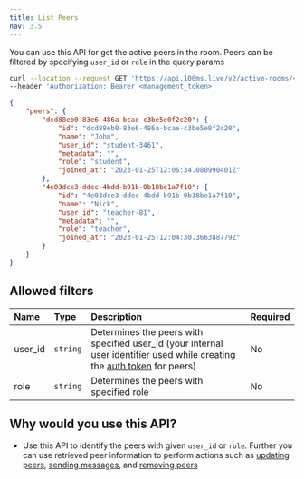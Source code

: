 ```yaml
---
title: List Peers
nav: 3.5
---
```


You can use this API for get the active peers in the room. Peers can be filtered by specifying `user_id` or `role` in the query params

<PostRequest title="https://api.100ms.live/v2/active-rooms/<room_id>/peers" />
<Request id="req-0">

```bash
curl --location --request GET 'https://api.100ms.live/v2/active-rooms/<room_id>/peers' \
--header 'Authorization: Bearer <management_token>
```
</Request>

<ResponseBox id="res-0" status="200 OK">

```json
{
    "peers": {
        "dcd88eb0-83e6-486a-bcae-c3be5e0f2c20": {
            "id": "dcd88eb0-83e6-486a-bcae-c3be5e0f2c20",
            "name": "John",
            "user_id": "student-3461",
            "metadata": "",
            "role": "student",
            "joined_at": "2023-01-25T12:06:34.080990401Z"
        },
        "4e03dce3-ddec-4bdd-b91b-0b18be1a7f10": {
            "id": "4e03dce3-ddec-4bdd-b91b-0b18be1a7f10",
            "name": "Nick",
            "user_id": "teacher-81",
            "metadata": "",
            "role": "teacher",
            "joined_at": "2023-01-25T12:04:30.366388779Z"
        }
    }
}
```
</ResponseBox>

## Allowed filters

| Name          | Type      | Description                                                                                                                                                                                                                 | Required |
| :------------ | :-------- | :---------------------------------------------------------------------------------------------------------------------------------------------------------------------------------------------------------------------------| :------- |
| user_id <br/> | `string`  | Determines the peers with specified user_id (your internal user identifier used while creating the [auth token](/server-side/v2/introduction/authentication-and-tokens#set-up-your-own-authentication-endpoint) for peers)  | No       |
| role <br/>    | `string`  | Determines the peers with specified role                                                                                                                                                                                    | No       |

## Why would you use this API?

-   Use this API to identify the peers with given `user_id` or `role`. Further you can use retrieved peer information to perform actions such as [updating peers](/server-side/v2/active-rooms/update-a-peer), [sending messages](/server-side/v2/active-rooms/send-message), and [removing peers](/server-side/v2/active-rooms/remove-peers)